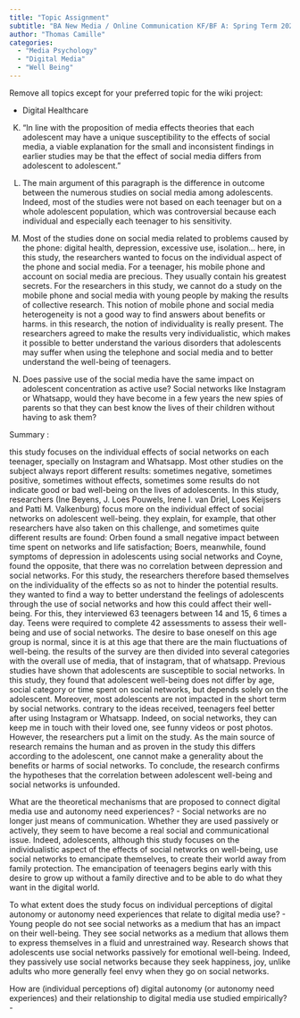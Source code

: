 ```yaml
---
title: "Topic Assignment"
subtitle: "BA New Media / Online Communication KF/BF A: Spring Term 2023"
author: "Thomas Camille"
categories:
  - "Media Psychology"
  - "Digital Media"
  - "Well Being"
---
```


Remove all topics except for your preferred topic for the wiki project:

- Digital Healthcare

(K) "In line with the proposition of media effects theories that each adolescent may have a unique susceptibility to the effects of social media, a viable explanation for the small and inconsistent findings in earlier studies may be that the effect of social media differs from adolescent to adolescent."

(A) The main argument of this paragraph is the difference in outcome between the numerous studies on social media among adolescents. Indeed, most of the studies were not based on each teenager but on a whole adolescent population, which was controversial because each individual and especially each teenager to his sensitivity.

(R) Most of the studies done on social media related to problems caused by the phone: digital health, depression, excessive use, isolation... here, in this study, the researchers wanted to focus on the individual aspect of the phone and social media. For a teenager, his mobile phone and account on social media are precious. They usually contain his greatest secrets. For the researchers in this study, we cannot do a study on the mobile phone and social media with young people by making the results of collective research. This notion of mobile phone and social media heterogeneity is not a good way to find answers about benefits or harms. in this research, the notion of individuality is really present. The researchers agreed to make the results very individualistic, which makes it possible to better understand the various disorders that adolescents may suffer when using the telephone and social media and to better understand the well-being of teenagers. 

(Q) Does passive use of the social media have the same impact on adolescent concentration as active use? 
    Social networks like Instagram or Whatsapp, would they have become in a few years the new spies of parents so that they can best know the lives of their children without having to ask them? 

Summary : 

this study focuses on the individual effects of social networks on each teenager, specially on Instagram and Whatsapp. Most other studies on the subject always report different results: sometimes negative, sometimes positive, sometimes without effects, sometimes some results do not indicate good or bad well-being on the lives of adolescents. In this study, researchers (Ine Beyens, J. Loes Pouwels, Irene I. van Driel, Loes Keijsers and Patti M. Valkenburg) focus more on the individual effect of social networks on adolescent well-being. they explain, for example, that other researchers have also taken on this challenge, and sometimes quite different results are found: Orben found a small negative impact between time spent on networks and life satisfaction; Boers, meanwhile, found symptoms of depression in adolescents using social networks and Coyne, found the opposite, that there was no correlation between depression and social networks. For this study, the researchers therefore based themselves on the individuality of the effects so as not to hinder the potential results. they wanted to find a way to better understand the feelings of adolescents through the use of social networks and how this could affect their well-being. For this, they interviewed 63 teenagers between 14 and 15, 6 times a day. Teens were required to complete 42 assessments to assess their well-being and use of social networks. The desire to base oneself on this age group is normal, since it is at this age that there are the main fluctuations of well-being. the results of the survey are then divided into several categories with the overall use of media, that of instagram, that of whatsapp. Previous studies have shown that adolescents are susceptible to social networks. In this study, they found that adolescent well-being does not differ by age, social category or time spent on social networks, but depends solely on the adolescent. Moreover, most adolescents are not impacted in the short term by social networks. contrary to the ideas received, teenagers feel better after using Instagram or Whatsapp. Indeed, on social networks, they can keep me in touch with their loved one, see funny videos or post photos. 
However, the researchers put a limit on the study. As the main source of research remains the human and as proven in the study this differs according to the adolescent, one cannot make a generality about the benefits or harms of social networks. 
To conclude, the research confirms the hypotheses that the correlation between adolescent well-being and social networks is unfounded. 


What are the theoretical mechanisms that are proposed to connect digital media use and autonomy need experiences? -
Social networks are no longer just means of communication. Whether they are used passively or actively, they seem to have become a real social and communicational issue. Indeed, adolescents, although this study focuses on the individualistic aspect of the effects of social networks on well-being, use social networks to emancipate themselves, to create their world away from family protection. The emancipation of teenagers begins early with this desire to grow up without a family directive and to be able to do what they want in the digital world. 

To what extent does the study focus on individual perceptions of digital autonomy or autonomy need experiences that relate to digital media use? - 
Young people do not see social networks as a medium that has an impact on their well-being. They see social networks as a medium that allows them to express themselves in a fluid and unrestrained way. Research shows that adolescents use social networks passively for emotional well-being. Indeed, they passively use social networks because they seek happiness, joy, unlike adults who more generally feel envy when they go on social networks. 

How are (individual perceptions of) digital autonomy (or autonomy need experiences) and their relationship to digital media use studied empirically? - 


